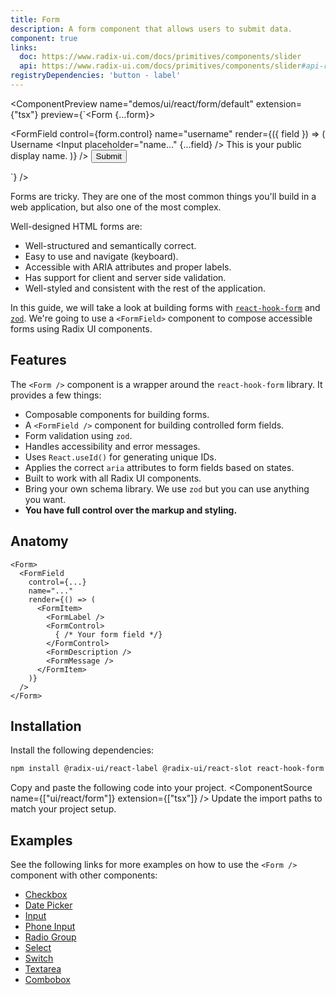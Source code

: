 ```yaml
---
title: Form
description: A form component that allows users to submit data.
component: true
links:
  doc: https://www.radix-ui.com/docs/primitives/components/slider
  api: https://www.radix-ui.com/docs/primitives/components/slider#api-reference
registryDependencies: 'button - label'  
---
```


<ComponentPreview
  name="demos/ui/react/form/default"
  extension={"tsx"}
  preview={`<Form {...form}>
    <form onSubmit={form.handleSubmit(onSubmit)} className="w-2/3 space-y-6">
      <FormField
        control={form.control}
        name="username"
        render={({ field }) => (
          <FormItem>
              <FormLabel>Username</FormLabel>
              <FormControl>
                <Input placeholder="name..." {...field} />
              </FormControl>
              <FormDescription>
                This is your public display name.
              </FormDescription>
              <FormMessage />
          </FormItem>
        )}
      />
      <Button type="submit" size="sm">Submit</Button>
    </form>
</Form>`}
/>


Forms are tricky. They are one of the most common things you'll build in a web application, but also one of the most complex.

Well-designed HTML forms are:

- Well-structured and semantically correct.
- Easy to use and navigate (keyboard).
- Accessible with ARIA attributes and proper labels.
- Has support for client and server side validation.
- Well-styled and consistent with the rest of the application.

In this guide, we will take a look at building forms with [`react-hook-form`](https://react-hook-form.com/) and [`zod`](https://zod.dev). We're going to use a `<FormField>` component to compose accessible forms using Radix UI components.

## Features

The `<Form />` component is a wrapper around the `react-hook-form` library. It provides a few things:

- Composable components for building forms.
- A `<FormField />` component for building controlled form fields.
- Form validation using `zod`.
- Handles accessibility and error messages.
- Uses `React.useId()` for generating unique IDs.
- Applies the correct `aria` attributes to form fields based on states.
- Built to work with all Radix UI components.
- Bring your own schema library. We use `zod` but you can use anything you want.
- **You have full control over the markup and styling.**

## Anatomy

```tsx
<Form>
  <FormField
    control={...}
    name="..."
    render={() => (
      <FormItem>
        <FormLabel />
        <FormControl>
          { /* Your form field */}
        </FormControl>
        <FormDescription />
        <FormMessage />
      </FormItem>
    )}
  />
</Form>
```

## Installation

<Steps>
<Step>Install the following dependencies:</Step>

```bash
npm install @radix-ui/react-label @radix-ui/react-slot react-hook-form @hookform/resolvers zod
```
  <Step>Copy and paste the following code into your project.</Step>
  <ComponentSource  name={["ui/react/form"]} extension={["tsx"]} />
  <Step>Update the import paths to match your project setup.</Step>

</Steps>

## Examples

See the following links for more examples on how to use the `<Form />` component with other components:

- [Checkbox](/docs/components/checkbox#form)
- [Date Picker](/docs/components/date-picker#form)
- [Input](/docs/components/input#form)
- [Phone Input](/docs/components/input-phone#form)
- [Radio Group](/docs/components/radio-group#form)
- [Select](/docs/components/select#form)
- [Switch](/docs/components/switch#form)
- [Textarea](/docs/components/textarea#form)
- [Combobox](/docs/components/combobox#form)